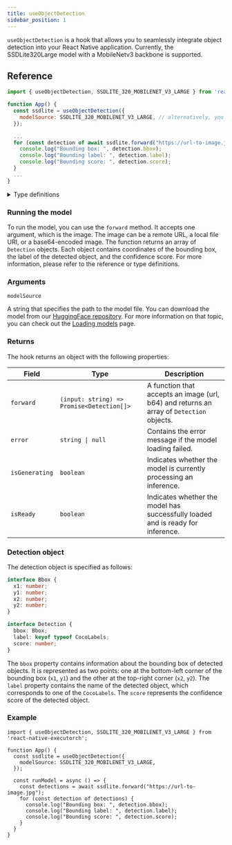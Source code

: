 ```yaml
---
title: useObjectDetection
sidebar_position: 1
---
```


`useObjectDetection` is a hook that allows you to seamlessly integrate object detection into your React Native application. Currently, the SSDLite320Large model with a MobileNetv3 backbone is supported.

## Reference
```jsx
import { useObjectDetection, SSDLITE_320_MOBILENET_V3_LARGE } from 'react-native-executorch';

function App() {
  const ssdlite = useObjectDetection({
    modelSource: SSDLITE_320_MOBILENET_V3_LARGE, // alternatively, you can use require(...)
  });

  ...
  for (const detection of await ssdlite.forward("https://url-to-image.jpg")) {
    console.log("Bounding box: ", detection.bbox);
    console.log("Bounding label: ", detection.label);
    console.log("Bounding score: ", detection.score);
  }
  ...
}
```

<details>
<summary>Type definitions</summary>

```typescript
interface Bbox {
  x1: number;
  x2: number;
  y1: number;
  y2: number;
}

interface Detection {
  bbox: Bbox;
  label: keyof typeof CocoLabel;
  score: number;
}

interface ObjectDetectionModule {
  error: string | null;
  isReady: boolean;
  isGenerating: boolean;
  forward: (input: string) => Promise<Detection[]>;
}
```
</details>

### Running the model

To run the model, you can use the `forward` method. It accepts one argument, which is the image. The image can be a remote URL, a local file URI, or a base64-encoded image. The function returns an array of `Detection` objects. Each object contains coordinates of the bounding box, the label of the detected object, and the confidence score. For more information, please refer to the reference or type definitions.

### Arguments

`modelSource`

A string that specifies the path to the model file. You can download the model from our [HuggingFace repository](https://huggingface.co/software-mansion/react-native-executorch-ssdlite320-mobilenet-v3-large/tree/main). 
For more information on that topic, you can check out the [Loading models](https://docs.swmansion.com/react-native-executorch/fundamentals/loading-models) page.


### Returns

The hook returns an object with the following properties:


| **Field**            | **Type**                              | **Description**                                                                                                  |
|-----------------------|---------------------------------------|------------------------------------------------------------------------------------------------------------------|
| `forward`            | `(input: string) => Promise<Detection[]>` | A function that accepts an image (url, b64) and returns an array of `Detection` objects.                                   |
| `error`              | <code>string &#124; null</code>       | Contains the error message if the model loading failed.    |
| `isGenerating`  | `boolean`                            | Indicates whether the model is currently processing an inference.                                               |
| `isReady`       | `boolean`                            | Indicates whether the model has successfully loaded and is ready for inference.                                 |



### Detection object
The detection object is specified as follows:
```typescript
interface Bbox {
  x1: number;
  y1: number;
  x2: number;
  y2: number;
}

interface Detection {
  bbox: Bbox;
  label: keyof typeof CocoLabels;
  score: number;
}
```
The `bbox` property contains information about the bounding box of detected objects. It is represented as two points: one at the bottom-left corner of the bounding box (`x1`, `y1`) and the other at the top-right corner (`x2`, `y2`).
The `label` property contains the name of the detected object, which corresponds to one of the `CocoLabels`. The `score` represents the confidence score of the detected object.


### Example
```tsx
import { useObjectDetection, SSDLITE_320_MOBILENET_V3_LARGE } from 'react-native-executorch';

function App() {
  const ssdlite = useObjectDetection({
    modelSource: SSDLITE_320_MOBILENET_V3_LARGE,
  });

  const runModel = async () => {
    const detections = await ssdlite.forward("https://url-to-image.jpg");
    for (const detection of detections) {
      console.log("Bounding box: ", detection.bbox);
      console.log("Bounding label: ", detection.label);
      console.log("Bounding score: ", detection.score);
    }
  }
}
```